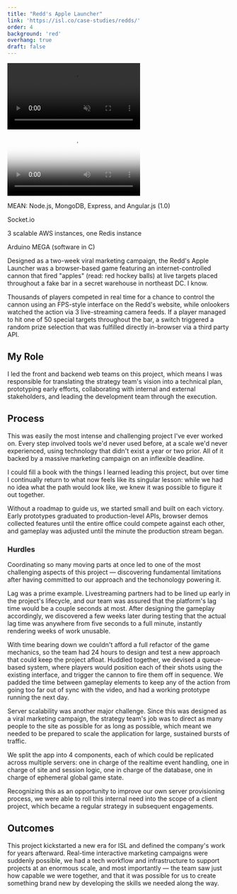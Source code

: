 ```yaml
---
title: "Redd's Apple Launcher"
link: 'https://isl.co/case-studies/redds/'
order: 4
background: 'red'
overhang: true
draft: false
---
```




<Gallery>
  <GalleryItem>
    <Browser>
      <Still
        description="The in-browser game interface, where users can fire a live-streamed cannon in real time."
        src={imageDesktopReddsInterface}
        alt="Screenshot: The Redd's Launcher Game Interface" />
    </Browser>
  </GalleryItem>

<GalleryItem>
  <Video
    autoPlay
    loop
    muted
    description="Players answered trivia questions for a chance to control the launcher, and then used the keyboard to position and lock in shots."
  >
    <source src={videoReddsMP4Interface} type="video/mp4" />
    <source src={videoReddsWebmInterface} type="video/webm" />
  </Video>
</GalleryItem>

<GalleryItem>
  <Video controls poster={videoReddsStillTrailer}>
    <source src={videoReddsMP4Trailer} type="video/mp4" />
  </Video>
</GalleryItem>

  <GalleryItem>
    <Still
      src={imageStillReddsBTS2}
      description="Behind the scenes on the Redd's Apple Launcher set."
      alt="Photo: Behind the scenes on the Redd's Apple Launcher set" />
  </GalleryItem>
</Gallery>

<PostColumn theme={_frontmatter.background}>

<Stack theme={_frontmatter.background}>
  <List>
    <ListItem>
      <p>MEAN: Node.js, MongoDB, Express, and Angular.js (1.0)</p>
    </ListItem>
    <ListItem>
      <p>Socket.io</p>
    </ListItem>
    <ListItem>
      <p>3 scalable AWS instances, one Redis instance</p>
    </ListItem>
    <ListItem>
      <p>Arduino MEGA (software in C)</p>
    </ListItem>
  </List>
</Stack>

<Markdown>

Designed as a two-week viral marketing campaign, the Redd's Apple Launcher was a browser-based game featuring an internet-controlled cannon that fired "apples" (read: red hockey balls) at live targets placed throughout a fake bar in a secret warehouse in northeast DC. I know.

Thousands of players competed in real time for a chance to control the cannon using an FPS-style interface on the Redd's website, while onlookers watched the action via 3 live-streaming camera feeds. If a player managed to hit one of 50 special targets throughout the bar, a switch triggered a random prize selection that was fulfilled directly in-browser via a third party API.

## My Role

I led the front and backend web teams on this project, which means I was responsible for translating the strategy team's vision into a technical plan, prototyping early efforts, collaborating with internal and external stakeholders, and leading the development team through the execution.

## Process

This was easily the most intense and challenging project I've ever worked on. Every step involved tools we'd never used before, at a scale we'd never experienced, using technology that didn't exist a year or two prior. All of it backed by a massive marketing campaign on an inflexible deadline.

I could fill a book with the things I learned leading this project, but over time I continually return to what now feels like its singular lesson: while we had no idea what the path would look like, we knew it was possible to figure it out together.

Without a roadmap to guide us, we started small and built on each victory. Early prototypes graduated to production-level APIs, browser demos collected features until the entire office could compete against each other, and gameplay was adjusted until the minute the production stream began.

### Hurdles

Coordinating so many moving parts at once led to one of the most challenging aspects of this project — discovering fundamental limitations after having committed to our approach and the techonology powering it.

Lag was a prime example. Livestreaming partners had to be lined up early in the project's lifecycle, and our team was assured that the platform's lag time would be a couple seconds at most. After designing the gameplay accordingly, we discovered a few weeks later during testing that the actual lag time was anywhere from five seconds to a full minute, instantly rendering weeks of work unusable.

With time bearing down we couldn't afford a full refactor of the game mechanics, so the team had 24 hours to design and test a new approach that could keep the project afloat. Huddled together, we devised a queue-based system, where players would position each of their shots using the existing interface, and trigger the cannon to fire them off in sequence. We padded the time between gameplay elements to keep any of the action from going too far out of sync with the video, and had a working prototype running the next day.

</Markdown>

<Still
  src={imageStillReddsUserFlow}
  alt="Diagram: Outline of the Redd's Web User Flow"
  description="A technical outline of the user flow for the web interface, divided into Player vs. Visitor flows."
/>

<Markdown>

Server scalability was another major challenge. Since this was designed as a viral marketing campaign, the strategy team's job was to direct as many people to the site as possible for as long as possible, which meant we needed to be prepared to scale the application for large, sustained bursts of traffic.

We split the app into 4 components, each of which could be replicated across multiple servers: one in charge of the realtime event handling, one in charge of site and session logic, one in charge of the database, one in charge of ephemeral global game state.

Recognizing this as an opportunity to improve our own server provisioning process, we were able to roll this internal need into the scope of a client project, which became a regular strategy in subsequent engagements.

</Markdown>

<Still
  src={imageStillReddsSystemDiagram}
  description="A system diagram for the Redd's tech stack, detailing how each component communicates with one another"
  alt="Diagram: System Diagram outlining the Redd's Technical Flow."
/>

<Markdown>

## Outcomes

This project kickstarted a new era for ISL and defined the company's work for years afterward. Real-time interactive marketing campaigns were suddenly possible, we had a tech workflow and infrastructure to support projects at an enormous scale, and most importantly — the team saw just how capable we were together, and that it was possible for us to create something brand new by developing the skills we needed along the way.

</Markdown>

</PostColumn>
